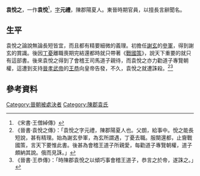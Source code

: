'''袁悅之'''，一作'''袁悅'''<ref>《宋書·王僧綽傳》</ref>，[[表字|字]]'''元禮'''，陳郡陽夏人。東晉時期官員，以擅長言辭聞名。

== 生平 ==
袁悅之論說無論長短皆宜，而且都有精要細微的義理。初擔任[[謝玄|謝玄]]的[[參軍|參軍]]，得到謝玄的賞識。後因[[丁憂|丁憂]]離職喪期完結還都時就只帶著《[[戰國策|戰國策]]》，說天下重要的就只有這部書。後來袁悅之得到了會稽王司馬道子親待，而袁悅之亦力勸道子專覽朝權，這遭到支持[[晉孝武帝|晉孝武帝]]的[[王恭_(東晉)|王恭]]向皇帝告發，不久，袁悅之就遭誅殺。<ref>《晉書·袁悅之傳》：「袁悅之字元禮，陳郡陽夏人也。父朗，給事中。悅之能長短說，甚有精理。始為謝玄參軍，為玄所謂遇，丁憂去職。服闋還都，止齎戰國策，言天下要惟此書。後甚為會稽王道子所親愛，每勸道子專覽朝權，道子頗納其說。俄而見誅。」</ref><ref>《晉書·王恭傳》：「時陳郡袁悅之以傾巧事會稽王道子，恭言之於帝，遂誅之。」</ref>

==參考資料 ==
{{reflist}}

[[Category:晉朝被處決者|Category:晉朝被處決者]]
[[Category:陳郡袁氏|Category:陳郡袁氏]]